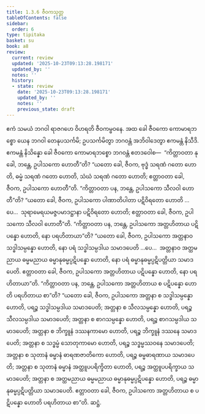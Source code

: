 ```yaml
---
title: 1.3.6 ဇီဝကသုတ္တ
tableOfContents: false
sidebar:
  order: 6
type: tipitaka
basket: su
book: a8
review:
  current: review
  updated: '2025-10-23T09:13:28.198171'
  updated_by: ''
  notes: ''
  history:
  - state: review
    date: '2025-10-23T09:13:28.198171'
    updated_by: ''
    notes: ''
    previous_state: draft
---
```



<ReviewStatus review={frontmatter.review} showDetails={true} />

<HypothesisAnnotation frontmatter={frontmatter} />

<DynamicBreadcrumb />

<Division number="26" book="a8" e="ch" v="17" p="57">

<Paragraph number="257" book="a8">
ဧကံ သမယံ ဘဂဝါ ရာဇဂဟေ ဝိဟရတိ ဇီဝကမ္ဗဝနေ. အထ ခေါ ဇီဝကော ကောမာရဘစ္စော ယေန ဘဂဝါ တေနုပသင်္ကမိ; ဥပသင်္ကမိတွာ ဘဂဝန္တံ အဘိဝါဒေတွာ ဧကမန္တံ နိသီဒိ. ဧကမန္တံ နိသိန္နော ခေါ ဇီဝကော ကောမာရဘစ္စော ဘဂဝန္တံ ဧတဒဝေါစ—  “ကိတ္တာဝတာ နု ခေါ, ဘန္တေ, ဥပါသကော ဟောတီ”တိ? “ယတော ခေါ, ဇီဝက, ဗုဒ္ဓံ သရဏံ ဂတော ဟောတိ, ဓမ္မံ သရဏံ ဂတော ဟောတိ, သံဃံ သရဏံ ဂတော ဟောတိ; ဧတ္တာဝတာ ခေါ, ဇီဝက, ဥပါသကော ဟောတီ”တိ.
</Paragraph>

<Paragraph number="258" book="a8">
“ကိတ္တာဝတာ ပန, ဘန္တေ, ဥပါသကော သီလဝါ ဟောတီ”တိ? “ယတော ခေါ, ဇီဝက, ဥပါသကော ပါဏာတိပါတာ ပဋိဝိရတော ဟောတိ …ပေ…  သုရာမေရယမဇ္ဇပမာဒဋ္ဌာနာ ပဋိဝိရတော ဟောတိ; ဧတ္တာဝတာ ခေါ, ဇီဝက, ဥပါသကော သီလဝါ ဟောတီ”တိ.
</Paragraph>

<Paragraph number="259" book="a8">
“ကိတ္တာဝတာ ပန, ဘန္တေ, ဥပါသကော အတ္တဟိတာယ ပဋိပန္နော ဟောတိ, နော ပရဟိတာယာ”တိ? “ယတော ခေါ, ဇီဝက, ဥပါသကော အတ္တနာဝ သဒ္ဓါသမ္ပန္နော ဟောတိ, နော ပရံ သဒ္ဓါသမ္ပဒါယ သမာဒပေတိ …ပေ…  အတ္တနာဝ အတ္ထမညာယ ဓမ္မမညာယ ဓမ္မာနုဓမ္မပ္ပဋိပန္နော ဟောတိ, နော ပရံ ဓမ္မာနုဓမ္မပ္ပဋိပတ္တိယာ သမာဒပေတိ. ဧတ္တာဝတာ ခေါ, ဇီဝက, ဥပါသကော အတ္တဟိတာယ ပဋိပန္နော ဟောတိ, နော ပရဟိတာယာ”တိ.
</Paragraph>

<Paragraph number="260" book="a8">
“ကိတ္တာဝတာ ပန, ဘန္တေ, ဥပါသကော အတ္တဟိတာယ စ ပဋိပန္နော ဟောတိ ပရဟိတာယ စာ”တိ? “ယတော ခေါ, ဇီဝက, ဥပါသကော အတ္တနာ စ သဒ္ဓါသမ္ပန္နော ဟောတိ, ပရဉ္စ သဒ္ဓါသမ္ပဒါယ သမာဒပေတိ; အတ္တနာ စ သီလသမ္ပန္နော ဟောတိ, ပရဉ္စ သီလသမ္ပဒါယ သမာဒပေတိ; အတ္တနာ စ စာဂသမ္ပန္နော ဟောတိ, ပရဉ္စ စာဂသမ္ပဒါယ သမာဒပေတိ; အတ္တနာ စ ဘိက္ခူနံ ဒဿနကာမော ဟောတိ, ပရဉ္စ ဘိက္ခူနံ ဒဿနေ သမာဒပေတိ; အတ္တနာ စ သဒ္ဓမ္မံ သောတုကာမော ဟောတိ, ပရဉ္စ သဒ္ဓမ္မဿဝနေ သမာဒပေတိ; အတ္တနာ စ သုတာနံ ဓမ္မာနံ ဓာရဏဇာတိကော ဟောတိ, ပရဉ္စ ဓမ္မဓာရဏာယ သမာဒပေတိ; အတ္တနာ စ သုတာနံ ဓမ္မာနံ အတ္ထူပပရိက္ခိတာ ဟောတိ, ပရဉ္စ အတ္ထူပပရိက္ခာယ သမာဒပေတိ; အတ္တနာ စ အတ္ထမညာယ ဓမ္မမညာယ ဓမ္မာနုဓမ္မပ္ပဋိပန္နော ဟောတိ, ပရဉ္စ ဓမ္မာနုဓမ္မပ္ပဋိပတ္တိယာ သမာဒပေတိ. ဧတ္တာဝတာ ခေါ, ဇီဝက, ဥပါသကော အတ္တဟိတာယ စ ပဋိပန္နော ဟောတိ ပရဟိတာယ စာ”တိ.

</Paragraph>
</Division>

<Paragraph number="261" type="center" book="a8">
ဆဋ္ဌံ.
</Paragraph>
